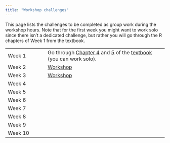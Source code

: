 ```yaml
---
title: "Workshop challenges"
---
```


This page lists the challenges to be completed as group work during the workshop hours. Note that for the first week you might want to work solo since there isn't a dedicated challenge, but rather you will go through the R chapters of Week 1 from the textbook.

|  |  |
|------------------|------------------------------------------------------|
| Week 1 | Go through [Chapter 4](https://stefanocoretta.github.io/qdal/ch-r-rstudio.html) and [5](https://stefanocoretta.github.io/qdal/ch-packages.html) of the [textbook](https://stefanocoretta.github.io/qdal/) (you can work solo). |
| Week 2 | [Workshop](workshops/week-02.qmd) |
| Week 3 | [Workshop](workshops/week-03.qmd) |
| Week 4 |  |
| Week 5 |  |
| Week 6 |  |
| Week 7 |  |
| Week 8 |  |
| Week 9 |  |
| Week 10 |  |
